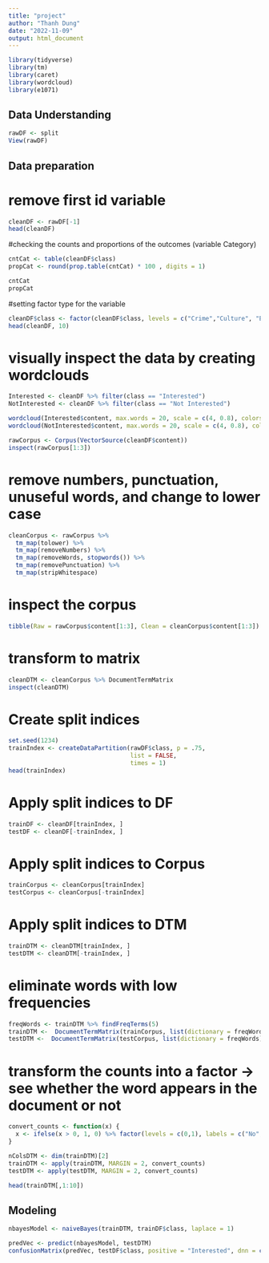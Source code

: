 ---
title: "project"
author: "Thanh Dung"
date: "2022-11-09"
output: html_document
---

```{r setup}
library(tidyverse)
library(tm)
library(caret)
library(wordcloud)
library(e1071)
```

## Data Understanding

```{r}
rawDF <- split
View(rawDF)
```

## Data preparation
# remove first id variable
```{r}
cleanDF <- rawDF[-1]
head(cleanDF)
```

#checking the counts and proportions of the outcomes (variable Category)
```{r}
cntCat <- table(cleanDF$class)
propCat <- round(prop.table(cntCat) * 100 , digits = 1)

cntCat
propCat
```

#setting factor type for the variable
```{r}
cleanDF$class <- factor(cleanDF$class, levels = c("Crime","Culture", "Entertainment", "Politics", "Business","Lifestyle","Food", "Health", "One-one-two", "Weird", "Tech","Nature","Art", "Sports", "Science", "Innovation", "Sponsored", "Content" ), labels = c("Not Interested","Interested", "Interested", "Interested", "Interested","Interested","Interested", "Interested", "Not Interested", "Interested", "Interested","Interested","Not Interested", "Not Interested", "Interested", "Interested", "Not Interested", "Not Interested" )) %>% relevel ("Not Interested")
head(cleanDF, 10)
```

# visually inspect the data by creating wordclouds
```{r}
Interested <- cleanDF %>% filter(class == "Interested")
NotInterested <- cleanDF %>% filter(class == "Not Interested")

wordcloud(Interested$content, max.words = 20, scale = c(4, 0.8), colors= c("indianred1","indianred2","indianred3","indianred"))
wordcloud(NotInterested$content, max.words = 20, scale = c(4, 0.8), colors= c("lightsteelblue1","lightsteelblue2","lightsteelblue3","lightsteelblue"))
```

```{r}
rawCorpus <- Corpus(VectorSource(cleanDF$content))
inspect(rawCorpus[1:3])
```

# remove numbers, punctuation, unuseful words, and change to lower case
```{r}
cleanCorpus <- rawCorpus %>% 
  tm_map(tolower) %>% 
  tm_map(removeNumbers) %>% 
  tm_map(removeWords, stopwords()) %>% 
  tm_map(removePunctuation) %>% 
  tm_map(stripWhitespace)
```

# inspect the corpus
```{r}
tibble(Raw = rawCorpus$content[1:3], Clean = cleanCorpus$content[1:3])
```

# transform to matrix
```{r}
cleanDTM <- cleanCorpus %>% DocumentTermMatrix
inspect(cleanDTM)
```

# Create split indices
```{r}
set.seed(1234)
trainIndex <- createDataPartition(rawDF$class, p = .75, 
                                  list = FALSE, 
                                  times = 1)
head(trainIndex)
```

# Apply split indices to DF
```{r}
trainDF <- cleanDF[trainIndex, ]
testDF <- cleanDF[-trainIndex, ]
```


# Apply split indices to Corpus
```{r}
trainCorpus <- cleanCorpus[trainIndex]
testCorpus <- cleanCorpus[-trainIndex]
```


# Apply split indices to DTM
```{r}
trainDTM <- cleanDTM[trainIndex, ]
testDTM <- cleanDTM[-trainIndex, ]
```

# eliminate words with low frequencies
```{r}
freqWords <- trainDTM %>% findFreqTerms(5)
trainDTM <-  DocumentTermMatrix(trainCorpus, list(dictionary = freqWords))
testDTM <-  DocumentTermMatrix(testCorpus, list(dictionary = freqWords))
```

# transform the counts into a factor -> see whether the word appears in the document or not
```{r}
convert_counts <- function(x) {
  x <- ifelse(x > 0, 1, 0) %>% factor(levels = c(0,1), labels = c("No", "Yes"))
}
```

```{r}
nColsDTM <- dim(trainDTM)[2]
trainDTM <- apply(trainDTM, MARGIN = 2, convert_counts)
testDTM <- apply(testDTM, MARGIN = 2, convert_counts)
```

```{r}
head(trainDTM[,1:10])
```


## Modeling
```{r}
nbayesModel <- naiveBayes(trainDTM, trainDF$class, laplace = 1)
```

```{r}
predVec <- predict(nbayesModel, testDTM)
confusionMatrix(predVec, testDF$class, positive = "Interested", dnn = c("Prediction", "True"))
```
